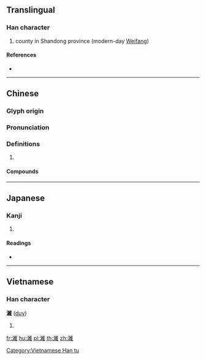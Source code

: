 {{also|潍}}
==Translingual==

===Han character===
{{Han char|rn=85|rad=水|as=14|sn=17|four=30114|canj=EVFG}}

# county in Shandong province (modern-day [[Weifang]])

====References====
* {{Han ref|kx=0657.160|dkj=18533|dj=1067.170|hdz=31775.030|uh=6FF0|ud=28656|bh=C0E5|bd=49381}}

----

==Chinese==
{{zh-forms|s=潍}}

===Glyph origin===
{{Han etym}}

===Pronunciation===
{{zh-pron
|m=wéi
|c=wai4
|mc=y
|oc=y
|cat=
}}

===Definitions===
{{zh-hanzi}}

# {{rfdef|zh}}

====Compounds====
{{zh-der|濰河|濰縣}}

----

==Japanese==

===Kanji===
{{ja-kanji|grade=|rs=水14}}

# {{defn|lang=ja|sort=水14}}

====Readings====
* {{ja-readings|on=[[い]] (i), [[ゆい]] (yui)|kun=}}

----

==Vietnamese==

===Han character===
'''濰''' ([[duy]])

# {{defn|lang=vi}}

[[Category:Vietnamese Han tu]]

[[fr:濰]]
[[hu:濰]]
[[pl:濰]]
[[th:濰]]
[[zh:濰]]
